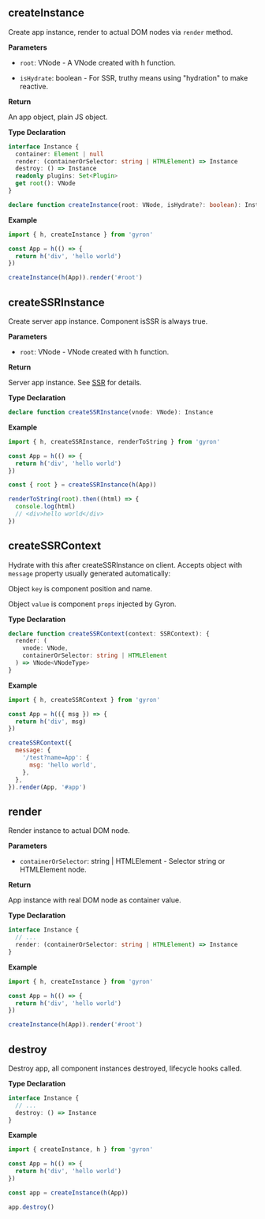 ## createInstance

Create app instance, render to actual DOM nodes via `render` method.

**Parameters**

- `root`: VNode - A VNode created with h function.

- `isHydrate`: boolean - For SSR, truthy means using "hydration" to make reactive.

**Return**  

An app object, plain JS object.

**Type Declaration**

```ts
interface Instance {
  container: Element | null
  render: (containerOrSelector: string | HTMLElement) => Instance
  destroy: () => Instance
  readonly plugins: Set<Plugin>
  get root(): VNode
}

declare function createInstance(root: VNode, isHydrate?: boolean): Instance
```

**Example**

```js
import { h, createInstance } from 'gyron'

const App = h(() => {
  return h('div', 'hello world')
})

createInstance(h(App)).render('#root')
```

## createSSRInstance

Create server app instance. Component isSSR is always true.

**Parameters**

- `root`: VNode - VNode created with h function.

**Return**

Server app instance. See [SSR](/en-US/docs/ssr) for details.

**Type Declaration**

```ts
declare function createSSRInstance(vnode: VNode): Instance
```

**Example**

```js
import { h, createSSRInstance, renderToString } from 'gyron'

const App = h(() => {
  return h('div', 'hello world') 
})

const { root } = createSSRInstance(h(App))

renderToString(root).then((html) => {
  console.log(html)
  // <div>hello world</div>
})
```

## createSSRContext

Hydrate with this after createSSRInstance on client. Accepts object with `message` property usually generated automatically:

Object `key` is component position and name. 

Object `value` is component `props` injected by Gyron.

**Type Declaration**

```ts
declare function createSSRContext(context: SSRContext): {
  render: ( 
    vnode: VNode,
    containerOrSelector: string | HTMLElement  
  ) => VNode<VNodeType>
}
```

**Example** 

```js
import { h, createSSRContext } from 'gyron'

const App = h(({ msg }) => {
  return h('div', msg)  
})

createSSRContext({
  message: {
    '/test?name=App': {
      msg: 'hello world',
    },
  },
}).render(App, '#app')
```

## render

Render instance to actual DOM node.

**Parameters**

- `containerOrSelector`: string | HTMLElement - Selector string or HTMLElement node.

**Return**

App instance with real DOM node as container value.

**Type Declaration**

```ts 
interface Instance {
  // ...
  render: (containerOrSelector: string | HTMLElement) => Instance
}
```

**Example**

```js
import { h, createInstance } from 'gyron'

const App = h(() => {
  return h('div', 'hello world')
})

createInstance(h(App)).render('#root') 
```

## destroy

Destroy app, all component instances destroyed, lifecycle hooks called.

**Type Declaration**

```ts
interface Instance {
  // ...
  destroy: () => Instance
}
```

**Example** 

```js
import { createInstance, h } from 'gyron'

const App = h(() => {
  return h('div', 'hello world')
})

const app = createInstance(h(App))

app.destroy()
```
